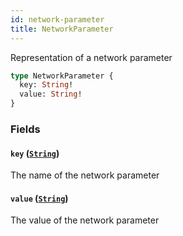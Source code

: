 ```yaml
---
id: network-parameter
title: NetworkParameter
---
```



Representation of a network parameter

```graphql
type NetworkParameter {
  key: String!
  value: String!
}
```


### Fields

#### `key` ([`String`](/docs/v0.47/graphql/scalars/string))

The name of the network parameter


#### `value` ([`String`](/docs/v0.47/graphql/scalars/string))

The value of the network parameter




